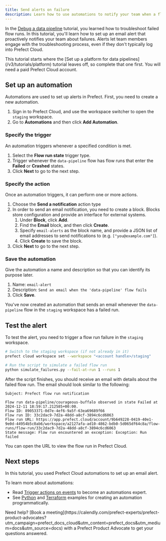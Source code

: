```yaml
---
title: Send alerts on failure
description: Learn how to use automations to notify your team when a flow fails.
---
```


In the [Debug a data pipeline](/v3/tutorials/debug) tutorial, you learned how to troubleshoot failed flow runs.
In this tutorial, you'll learn how to set up an email alert that proactively notifies your team about failures.
Alerts let team members engage with the troubleshooting process, even if they don't typically log into Prefect Cloud.

<Info>
This tutorial starts where the [Set up a platform for data pipelines](/v3/tutorials/platform) tutorial leaves off, so complete that one first.
You will need a paid Prefect Cloud account.
</Info>

## Set up an automation

Automations are used to set up alerts in Prefect.
First, you need to create a new automation.

1. Sign in to Prefect Cloud, and use the workspace switcher to open the `staging` workspace.
1. Go to **Automations** and then click **Add Automation**.

### Specify the trigger

An automation triggers whenever a specified condition is met.

1. Select the **Flow run state** trigger type.
1. Trigger whenever the `data-pipeline` flow has flow runs that enter the **Failed** or **Crashed** states.
1. Click **Next** to go to the next step.

### Specify the action

Once an automation triggers, it can perform one or more actions.

1. Choose the **Send a notification** action type
1. In order to send an email notification, you need to create a block.
Blocks store configuration and provide an interface for external systems.
    1. Under **Block**, click **Add**.
    1. Find the **Email** block, and then click **Create**.
    1. Specify `email-alerts` as the block name, and provide a JSON list of email addresses to send notifications to (e.g. `["you@example.com"]`).
    1. Click **Create** to save the block.
1. Click **Next** to go to the next step.

### Save the automation

Give the automation a name and description so that you can identify its purpose later.

1. Name: `email-alert`
2. Description: `Send an email when the 'data-pipeline' flow fails`
3. Click **Save**.

You've now created an automation that sends an email whenever the `data-pipeline` flow in the `staging` workspace has a failed run.

## Test the alert

To test the alert, you need to trigger a flow run failure in the `staging` workspace.

```bash
# Switch to the staging workspace (if not already in it)
prefect cloud workspace set --workspace "<account handle>/staging"

# Run the script to simulate a failed flow run
python simulate_failures.py --fail-at-run 1 --runs 1
```

After the script finishes, you should receive an email with details about the failed flow run.
The email should look similar to the following:

```
Subject: Prefect flow run notification

Flow run data-pipeline/courageous-buffalo observed in state Failed at 2024-12-11 18:59:17.212585+00:00.
Flow ID: 89053371-0d7e-4ef6-9a5f-63ea69689f66
Flow run ID: 33c2dac9-7d2a-48dd-a8cf-3894c6cd6063
Flow run URL: https://app.prefect.cloud/account/9b649228-0419-40e1-9e0d-44954b5c0ab6/workspace/a2127afa-ad10-4862-bdb0-5d065df64c8a/flow-runs/flow-run/33c2dac9-7d2a-48dd-a8cf-3894c6cd6063
State message: Flow run encountered an exception: Exception: Run failed
```

You can open the URL to view the flow run in Prefect Cloud.

## Next steps

In this tutorial, you used Prefect Cloud automations to set up an email alert.

To learn more about automations:

* Read [Trigger actions on events](/v3/automate/events/automations-triggers) to become an automations expert.
* See [Python](https://github.com/PrefectHQ/examples/blob/main/scripts/create-automation.py) and [Terraform](https://registry.terraform.io/providers/PrefectHQ/prefect/latest/docs/resources/automation) examples for creating an automation programmatically.

<Tip>
Need help? [Book a meeting](https://calendly.com/prefect-experts/prefect-product-advocates?utm_campaign=prefect_docs_cloud&utm_content=prefect_docs&utm_medium=docs&utm_source=docs) with a Prefect Product Advocate to get your questions answered.
</Tip>
